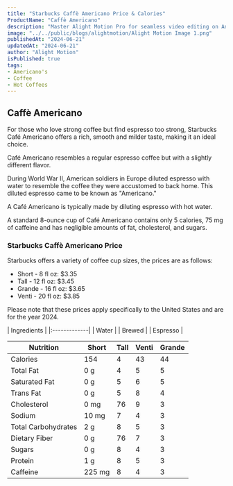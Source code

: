 ```yaml
---
title: "Starbucks Caffè Americano Price & Calories"
ProductName: "Caffè Americano" 
description: "Master Alight Motion Pro for seamless video editing on Android, iOS, and Tablets with our ultimate guide, unlocking advanced features and elevating your skills in 2024!"
image: "../../public/blogs/alightmotion/Alight Motion Image 1.png"
publishedAt: "2024-06-21"
updatedAt: "2024-06-21"
author: "Alight Motion"
isPublished: true
tags:
- Americano's 
- Coffee
- Hot Coffees   
---
```


## Caffè Americano
For those who love strong coffee but find espresso too strong, Starbucks Café Americano offers a rich, smooth and milder taste, making it an ideal choice.

Café Americano resembles a regular espresso coffee but with a slightly different flavor.

During World War II, American soldiers in Europe diluted espresso with water to resemble the coffee they were accustomed to back home. This diluted espresso came to be known as "Americano."

A Café Americano is typically made by diluting espresso with hot water. 

A standard 8-ounce cup of Café Americano contains only 5 calories, 75 mg of caffeine and has negligible amounts of fat, cholesterol, and sugars.

### Starbucks Caffè Americano Price

Starbucks offers a variety of coffee cup sizes, the prices are as follows:

- Short - 8 fl oz: $3.35
- Tall - 12 fl oz: $3.45
- Grande - 16 fl oz: $3.65
- Venti - 20 fl oz: $3.85

Please note that these prices apply specifically to the United States and are for the year 2024.
<div className="tables-container">
  <div className="table-wrapper1">
    | Ingredients  |  
    |:-------------|
    | Water        |
    | Brewed       |
    | Espresso     |
</div>
  <div className="table-wrapper">
<div style={{ overflowX: "auto" }}>
<table>
  <thead>
    <tr>
      <th style={{ textAlign: "left" }}>Nutrition</th>
      <th>Short</th>
      <th>Tall</th>
      <th>Venti</th>
      <th>Grande</th>
    </tr>
  </thead>
  <tbody>
    <tr >
      <td>Calories</td>
      <td style={{ textAlign: "center" }}>154</td>
      <td style={{ textAlign: "center" }}>4</td>
      <td style={{ textAlign: "center" }}>43</td>
      <td style={{ textAlign: "center" }}>44</td>
    </tr>
    <tr >
      <td>Total Fat</td>
      <td style={{ textAlign: "center" }}>0 g</td>
      <td style={{ textAlign: "center" }}>4</td>
      <td style={{ textAlign: "center" }}>5</td>
      <td style={{ textAlign: "center" }}>5</td>
    </tr>
    <tr >
      <td>Saturated Fat</td>
      <td style={{ textAlign: "center" }}>0 g</td>
      <td style={{ textAlign: "center" }}>5</td>
      <td style={{ textAlign: "center" }}>6</td>
      <td style={{ textAlign: "center" }}>5</td>
    </tr>
    <tr >
      <td>Trans Fat</td>
      <td style={{ textAlign: "center" }}>0 g</td>
      <td style={{ textAlign: "center" }}>5</td>
      <td style={{ textAlign: "center" }}>8</td>
      <td style={{ textAlign: "center" }}>4</td>
    </tr>
    <tr >
      <td>Cholesterol</td>
      <td style={{ textAlign: "center" }}>0 mg</td>
      <td style={{ textAlign: "center" }}>76</td>
      <td style={{ textAlign: "center" }}>9</td>
      <td style={{ textAlign: "center" }}>3</td>
    </tr>
    <tr >
      <td>Sodium</td>
      <td style={{ textAlign: "center" }}>10 mg</td>
      <td style={{ textAlign: "center" }}>7</td>
      <td style={{ textAlign: "center" }}>4</td>
      <td style={{ textAlign: "center" }}>3</td>
    </tr>
    <tr >
      <td>Total Carbohydrates</td>
      <td style={{ textAlign: "center" }}>2 g</td>
      <td style={{ textAlign: "center" }}>8</td>
      <td style={{ textAlign: "center" }}>5</td>
      <td style={{ textAlign: "center" }}>3</td>
    </tr>
    <tr >
      <td>Dietary Fiber</td>
      <td style={{ textAlign: "center" }}>0 g</td>
      <td style={{ textAlign: "center" }}>76</td>
      <td style={{ textAlign: "center" }}>7</td>
      <td style={{ textAlign: "center" }}>3</td>
    </tr>
    <tr >
      <td>Sugars</td>
      <td style={{ textAlign: "center" }}>0 g</td>
      <td style={{ textAlign: "center" }}>8</td>
      <td style={{ textAlign: "center" }}>4</td>
      <td style={{ textAlign: "center" }}>3</td>
    </tr>
    <tr >
      <td>Protein</td>
      <td style={{ textAlign: "center" }}>1 g</td>
      <td style={{ textAlign: "center" }}>8</td>
      <td style={{ textAlign: "center" }}>5</td>
      <td style={{ textAlign: "center" }}>3</td>
    </tr>
    <tr >
      <td>Caffeine</td>
      <td style={{ textAlign: "center" }}>225 mg</td>
      <td style={{ textAlign: "center" }}>8</td>
      <td style={{ textAlign: "center" }}>4</td>
      <td style={{ textAlign: "center" }}>3</td>
    </tr>
  </tbody>
</table>
</div>
 </div>
</div>
<style jsx>{`
  .tables-container {
    display: flex;
    flex-direction: row;
    gap: 30px;
  }
  .table-wrapper {
    width: 100%; /* Adjust as needed */
  }
  .table-wrapper1 {
    width: 100%; /* Adjust as needed */
  }
  @media (max-width: 768px) {
    .tables-container {
      flex-direction: column;
      gap: 0px; /* Adjust as needed */
    }
    .table-wrapper {
      width: 100%; /* Adjust as needed */
    }
     .table-wrapper1 {
    width: 100%; /* Adjust as needed */
  }
  }
`}</style>

